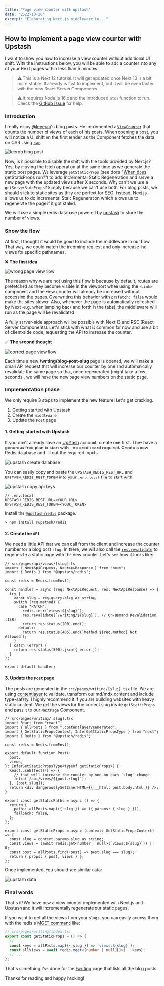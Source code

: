 ```yaml
---
title: "Page view counter with upstash"
date: "2022-10-26"
excerpt: "Elaborating Next.js middleware to..."
---
```


## How to implement a page view counter with Upstash

I want to show you how to increase a view counter without additional UI shift. With the instructions below, you will be able to add a counter into any of your Next pages within less than 5 minutes.

> ⚠️ This is a Next 12 tutorial. It will get updated once Next 13 is a bit more stable. It already is fast to implement, but it will be even faster with the new React Server Components.

> ⚠️ It requires Node.js 16.x and the introduced `atob` function to run. Check the [GitHub Issue](https://github.com/upstash/upstash-redis/issues/216#issuecomment-1280636588) for help.

### Introduction

I really enjoy [@leeerob](https://twitter.com/leeerob)'s blog posts. He implemented a [`ViewCounter`](https://github.com/leerob/leerob.io/blob/main/components/ViewCounter.tsx) that counts the number of views of each of his posts. When opening a post, you will notice a UI shift on the first render as the Component fetches the data on CSR using [`swr`](https://swr.vercel.app).

![leerob blog post](/assets/blog/page-views/leerob-refresh-page-views.gif)

Now, is it possible to disable the shift with the tools provided by Next.js? Yes, by moving the fetch operation at the same time as we generate the static post pages. We leverage `getStaticProps` (see docs "[When does getStaticProps run?](https://nextjs.org/docs/basic-features/data-fetching/get-static-props#when-does-getstaticprops-run)") to add Incremental Static Regeneration and serve a new page with the updated views after X seconds.
Why can't we use a `getServerSideProps`? Simply because we can't use both. For blog posts, we should stick to static sites as they are perfect for SEO. Instead, Next.js allows us to do Incremental Staic Regeneration which allows us to regenerate the page if it got staled.

We will use a simple redis database powered by [upstash](https://upstash.com) to store the number of views.

### Show the flow

At first, I thought it would be good to include the middleware in our flow. That way, we could match the incoming request and only increase the views for specific pathnames.

❌ **The first idea**

![wrong page view flow](/assets/blog/page-views/excalidraw-flow.png)

The reason why we are not using this flow is because by default, routes are prefetched as they become visible in the viewport when using the `<Link>` component and the view counter will already be increased without accessing the pages. Overwriting this behavior with `prefetch: false` would make the sites slower. Also, whenever the page is automatically refreshed by Next (e.g. when jumping back and forth in the tabs), the middleware will run as the page will be revalidated.

A fully server-side approach will be possible with Next 13 and RSC (React Server Components). Let's stick with what is common for now and use a bit of client-side code, requesting the API to increase the counter.

✅ **The second thought**

![correct page view flow](/assets/blog/page-views/excalidraw-flow-2.png)

Each time a new **/writing/blog-post-slug** page is opened, we will make a small API request that will increase our counter by one and automatically revalidate the same page so that, once regenerated (might take a few seconds), we will have the new page view numbers on the static page.

### Implementation phase

We only require 3 steps to implement the new feature! Let's get cracking.

1. Getting started with Upstash
2. Create the `middleware`
3. Update the `Post` page

#### 1. Getting started with Upstash

If you don’t already have an [Upstash](http://console.upstash.com/) account, create one first. They have a generous free plan to start with - no credit card required. Create a new Redis database and fill out the required inputs.

![upstash create database](/assets/blog/page-views/upstash-create-db.png)

You can easily copy and paste the `UPSTASH_REDIS_REST_URL` and `UPSTASH_REDIS_REST_TOKEN` into your `.env.local` file to start with.

![upstash copy api keys](/assets/blog/page-views/upstash-api-keys.png)

```
// .env.local
UPSTASH_REDIS_REST_URL=<YOUR_URL>
UPSTASH_REDIS_REST_TOKEN=<YOUR_TOKEN>
```

Install the [`@upstash/redis`](https://www.npmjs.com/package/@upstash/redis) package.

```shell
> npm install @upstash/redis
```

#### 2. Create the `API`

We need a little API that we can call from the client and increase the counter number for a blog post `slug`. In there, we will also call the [`res.revalidate`](https://nextjs.org/docs/api-routes/response-helpers) to regenerate a static page with the new counter. Let's see how it looks like:

```tsx
// src/pages/api/views/[slug].ts
import { NextApiRequest, NextApiResponse } from "next";
import { Redis } from "@upstash/redis";

const redis = Redis.fromEnv();

const handler = async (req: NextApiRequest, res: NextApiResponse) => {
  try {
    const slug = req.query.slug as string;
    switch (req.method) {
      case "PATCH":
        redis.incr(`views:${slug}`);
        res.revalidate(`/writing/${slug}`); // On-Demand Revalidation (ISR)
        return res.status(200).end();
      default:
        return res.status(405).end(`Method ${req.method} Not Allowed`);
    }
  } catch (error) {
    return res.status(500).json({ error });
  }
};

export default handler;
```

#### 3. Update the `Post` page

The posts are generated in the `src/pages/writing/[slug].tsx` file. We are using [contentlayer](http://contentlayer.dev/) to validate, transform our md/mdx content and include type-safety. I highly recommend it if you are building websites with heavy static content. We get the views for the correct slug inside `getStaticProps` and pass it to our `NextPage` Component.

```tsx
// src/pages/writing/[slug].tsx
import React from "react";
import { allPosts } from ".contentlayer/generated";
import { GetStaticPropsContext, InferGetStaticPropsType } from "next";
import { Redis } from "@upstash/redis";

const redis = Redis.fromEnv();

export default function Post({
  post,
  views,
}: InferGetStaticPropsType<typeof getStaticProps>) {
  React.useEffect(() => {
    // that will increase the counter by one on each `slug` change
    fetch(`/api/views/${post.slug}`);
  }, [post.slug]);
  return <div dangerouslySetInnerHTML={{ __html: post.body.html }} />;
}

export const getStaticPaths = async () => {
  return {
    paths: allPosts.map(({ slug }) => ({ params: { slug } })),
    fallback: false,
  };
};

export const getStaticProps = async (context: GetStaticPropsContext) => {
  const slug = context.params.slug as string;
  const views = (await redis.get<number | null>(`views:${slug}`)) || 0;
  const post = allPosts.find((post) => post.slug === slug);
  return { props: { post, views } };
};
```

Once implemented, you should see similar data:

![upstash data](/assets/blog/page-views/upstash-data.png)

### Final words

That's it! We have now a view counter implemented with Next.js and Upstash and it will incrementally regenerate our static pages.

If you want to get all the views from your `slugs`, you can easily access them with the redis's [MGET command](https://redis.io/commands/mget/) like:

```ts
// src/pages/writing/index.tsx
export const getStaticProps = () => {
  // ...
  const keys = allPosts.map(({ slug }) => `views:${slug}`);
  const allViews = await redis.mget<(number | null)[]>(...keys);
  // ...
};
```

That's something I've done for the [/writing](/writing) page that lists all the blog posts.

Thanks for reading and happy hacking!
